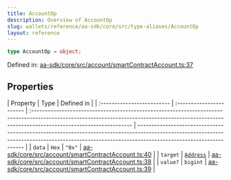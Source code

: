 ```yaml
---
title: AccountOp
description: Overview of AccountOp
slug: wallets/reference/aa-sdk/core/src/type-aliases/AccountOp
layout: reference
---
```


```ts
type AccountOp = object;
```

Defined in: [aa-sdk/core/src/account/smartContractAccount.ts:37](https://github.com/alchemyplatform/aa-sdk/blob/49e74eee8606f480b200b4612d00d950da8a8742/aa-sdk/core/src/account/smartContractAccount.ts#L37)

## Properties

| Property                   | Type                     | Defined in                                                                                                                                                                                        |
| :------------------------- | :----------------------- | :------------------------------------------------------------------------------------------------------------------------------------------------------------------------------------------------ | ------------------------------------------------------------------------------------------------------------------------------------------------------------------------------------------------- |
| <a id="data" /> `data`     | `Hex`                    | `"0x"`                                                                                                                                                                                            | [aa-sdk/core/src/account/smartContractAccount.ts:40](https://github.com/alchemyplatform/aa-sdk/blob/49e74eee8606f480b200b4612d00d950da8a8742/aa-sdk/core/src/account/smartContractAccount.ts#L40) |
| <a id="target" /> `target` | [`Address`](Address.mdx) | [aa-sdk/core/src/account/smartContractAccount.ts:38](https://github.com/alchemyplatform/aa-sdk/blob/49e74eee8606f480b200b4612d00d950da8a8742/aa-sdk/core/src/account/smartContractAccount.ts#L38) |
| <a id="value" /> `value?`  | `bigint`                 | [aa-sdk/core/src/account/smartContractAccount.ts:39](https://github.com/alchemyplatform/aa-sdk/blob/49e74eee8606f480b200b4612d00d950da8a8742/aa-sdk/core/src/account/smartContractAccount.ts#L39) |
